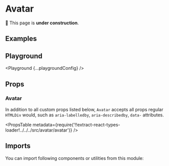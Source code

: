 



# Avatar

🚧 This page is **under construction**.

## Examples

<Example title="Variants" path="avatar/variants">
  <Variants />
</Example>

<Example title="Sizes" path="avatar/sizes">
  <Sizes />
</Example>

## Playground

<Playground {...playgroundConfig} />

## Props

### Avatar

In addition to all custom props listed below, `Avatar` accepts all props regular `HTMLDiv` would, such as `aria-labelledby`, `aria-describedby`, `data-` attributes.

<PropsTable
  metadata={require('!!extract-react-types-loader!../../../src/avatar/avatar')}
/>

## Imports

You can import following components or utilities from this module:

<Imports module={AvatarExports} path="@datacamp/waffles/avatar" />
